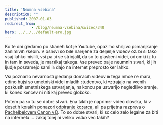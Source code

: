 ```yaml
---
title: 'Neumna vsebina'
description: ""
published: 2007-01-03
redirect_from: 
            - /blog/neumna-vsebina/swizec/340
hero: ../../../defaultHero.jpg
---
```


Ko te dni gledamo po straneh kot je Youtube, opazimo shrljivo pomanjkanje zanimivih vsebin. V osnovi so bile narejene za deljenje videov oz. bi si tako vsaj lahko mislili, vsi pa bi se strinjalil, da so to glasbeni videi, odlomki iz tu in tam in seveda, je marsikaj takega. Vse prevec pa je neumnih stvari, ki jih ljudje posnamejo sami in dajo na internet preprosto ker lahko.

Vsi poznamo nevarnosti gledanja domacih videov in tega nihce ne mara, edino hujsi so umetniski videi mladih studentvo, ki vztrajajo na vecnih poskusih umetniskega ustvarjanja, na koncu pa ustvarijo negledljivo sranje, ki konec koncev ni niti kaj prevec globoko.

Potem pa so tu se dobre stvari. Ena takih je naprimer video cloveka, ki v desetih korakih ponazori [odpiranje kozarca](http://www.youtube.com/watch?v=EDHIyHtv0E8), ali pa prijetna razprava o [Pachelbelovem Canon v D](http://youtube.com/watch?v=JdxkVQy7QLM). To so dobre stvari, ki so celo zelo legalne za biti na internetu ... zakaj torej ni veliko _veliko_ vec takih?
